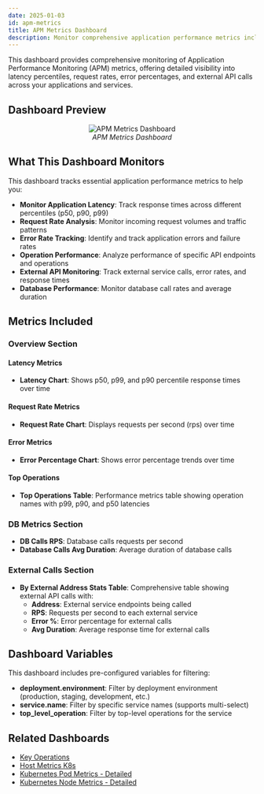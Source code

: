 ```yaml
---
date: 2025-01-03
id: apm-metrics
title: APM Metrics Dashboard
description: Monitor comprehensive application performance metrics including latency, request rates, error rates, and external calls for your applications and services.
---
```


This dashboard provides comprehensive monitoring of Application Performance Monitoring (APM) metrics, offering detailed visibility into latency percentiles, request rates, error percentages, and external API calls across your applications and services.

## Dashboard Preview

<figure data-zoomable align='center'>
    <img src="/img/docs/dashboards/dashboard-templates/apm-metrics.webp" alt="APM Metrics Dashboard"/>
    <figcaption><i>APM Metrics Dashboard</i></figcaption>
</figure>

<div className="flex justify-center">
  <DashboardActions 
    dashboardJsonUrl="https://raw.githubusercontent.com/SigNoz/dashboards/refs/heads/main/apm/apm-metrics.json"
    dashboardName="APM Metrics"
  />
</div>

## What This Dashboard Monitors

This dashboard tracks essential application performance metrics to help you:

- **Monitor Application Latency**: Track response times across different percentiles (p50, p90, p99)
- **Request Rate Analysis**: Monitor incoming request volumes and traffic patterns
- **Error Rate Tracking**: Identify and track application errors and failure rates
- **Operation Performance**: Analyze performance of specific API endpoints and operations
- **External API Monitoring**: Track external service calls, error rates, and response times
- **Database Performance**: Monitor database call rates and average duration

## Metrics Included

### Overview Section

#### Latency Metrics
- **Latency Chart**: Shows p50, p99, and p90 percentile response times over time

#### Request Rate Metrics
- **Request Rate Chart**: Displays requests per second (rps) over time

#### Error Metrics
- **Error Percentage Chart**: Shows error percentage trends over time

#### Top Operations
- **Top Operations Table**: Performance metrics table showing operation names with p99, p90, and p50 latencies

### DB Metrics Section
- **DB Calls RPS**: Database calls requests per second
- **Database Calls Avg Duration**: Average duration of database calls

### External Calls Section
- **By External Address Stats Table**: Comprehensive table showing external API calls with:
  - **Address**: External service endpoints being called
  - **RPS**: Requests per second to each external service
  - **Error %**: Error percentage for external calls
  - **Avg Duration**: Average response time for external calls

## Dashboard Variables

This dashboard includes pre-configured variables for filtering:

- **deployment.environment**: Filter by deployment environment (production, staging, development, etc.)
- **service.name**: Filter by specific service names (supports multi-select)
- **top_level_operation**: Filter by top-level operations for the service

## Related Dashboards

- [Key Operations](/docs/dashboards/dashboard-templates/key-operations)
- [Host Metrics K8s](/docs/dashboards/dashboard-templates/hostmetrics-k8s)
- [Kubernetes Pod Metrics - Detailed](/docs/dashboards/dashboard-templates/kubernetes-pod-metrics-detailed)
- [Kubernetes Node Metrics - Detailed](/docs/dashboards/dashboard-templates/kubernetes-node-metrics-detailed)